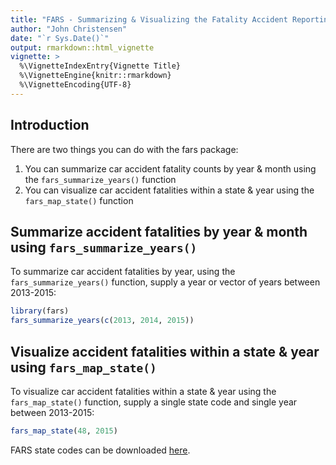 ```yaml
---
title: "FARS - Summarizing & Visualizing the Fatality Accident Reporting System"
author: "John Christensen"
date: "`r Sys.Date()`"
output: rmarkdown::html_vignette
vignette: >
  %\VignetteIndexEntry{Vignette Title}
  %\VignetteEngine{knitr::rmarkdown}
  %\VignetteEncoding{UTF-8}
---
```


## Introduction

There are two things you can do with the fars package:

1. You can summarize car accident fatality counts by year & month using the `fars_summarize_years()` function
2. You can visualize car accident fatalities within a state & year using the `fars_map_state()` function

## Summarize accident fatalities by year  & month using `fars_summarize_years()`

To summarize car accident fatalities by year, using the `fars_summarize_years()` function, supply a year or vector of years between 2013-2015: 

```r
library(fars)
fars_summarize_years(c(2013, 2014, 2015))
```


## Visualize accident fatalities within a state & year using `fars_map_state()`

To visualize car accident fatalities within a state & year using the `fars_map_state()` function, supply a single state code and single year between 2013-2015:

```r
fars_map_state(48, 2015)
```

FARS state codes can be downloaded [here](https://www.gsa.gov/reference/geographic-locator-codes/glcs-for-the-us-and-us-territories).
